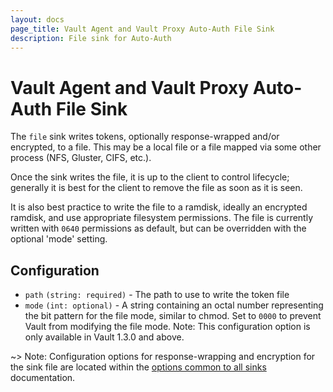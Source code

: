 ```yaml
---
layout: docs
page_title: Vault Agent and Vault Proxy Auto-Auth File Sink
description: File sink for Auto-Auth
---
```


# Vault Agent and Vault Proxy Auto-Auth File Sink

The `file` sink writes tokens, optionally response-wrapped and/or encrypted, to
a file. This may be a local file or a file mapped via some other process (NFS,
Gluster, CIFS, etc.).

Once the sink writes the file, it is up to the client to control lifecycle;
generally it is best for the client to remove the file as soon as it is seen.

It is also best practice to write the file to a ramdisk, ideally an encrypted
ramdisk, and use appropriate filesystem permissions. The file is currently
written with `0640` permissions as default, but can be overridden with the optional
'mode' setting.

## Configuration

- `path` `(string: required)` - The path to use to write the token file
- `mode` `(int: optional)` - A string containing an octal number representing the bit pattern for the file mode, similar to chmod. Set to `0000` to prevent Vault from modifying the file mode. Note: This configuration option is only available in Vault 1.3.0 and above.

~> Note: Configuration options for response-wrapping and encryption for the sink
file are located within the [options common to all sinks](/vault/docs/agentandproxy/autoauth#configuration-sinks) documentation.
